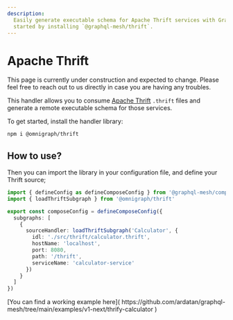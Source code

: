 ```yaml
---
description:
  Easily generate executable schema for Apache Thrift services with GraphQL Mesh Thrift handler.Get
  started by installing `@graphql-mesh/thrift`.
---
```



# Apache Thrift

<Callout>
  This page is currently under construction and expected to change. Please feel free to reach out to
  us directly in case you are having any troubles.
</Callout>

This handler allows you to consume [Apache Thrift](https://thrift.apache.org) `.thrift` files and
generate a remote executable schema for those services.

To get started, install the handler library:

```sh npm2yarn
npm i @omnigraph/thrift
```

## How to use?

Then you can import the library in your configuration file, and define your Thrift source;

```ts filename="mesh.config.ts" {2,7-13}
import { defineConfig as defineComposeConfig } from '@graphql-mesh/compose-cli'
import { loadThriftSubgraph } from '@omnigraph/thrift'

export const composeConfig = defineComposeConfig({
  subgraphs: [
    {
      sourceHandler: loadThriftSubgraph('Calculator', {
        idl: './src/thrift/calculator.thrift',
        hostName: 'localhost',
        port: 8080,
        path: '/thrift',
        serviceName: 'calculator-service'
      })
    }
  ]
})
```

<Callout>
  [You can find a working example here](
  https://github.com/ardatan/graphql-mesh/tree/main/examples/v1-next/thrify-calculator )
</Callout>

